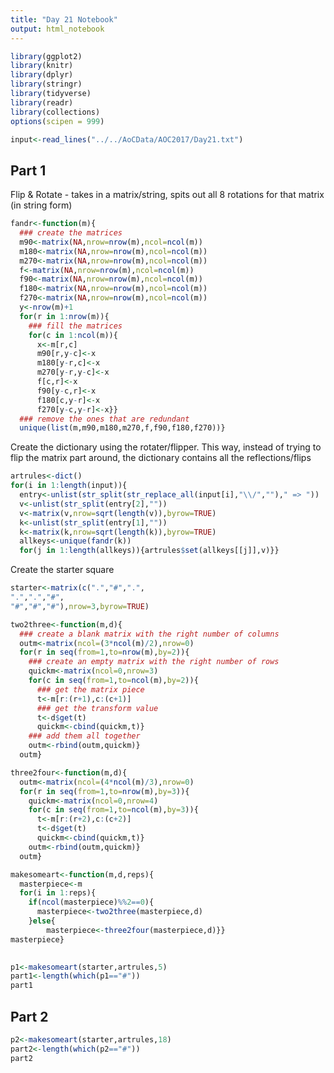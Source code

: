 ```yaml
---
title: "Day 21 Notebook"
output: html_notebook
---
```


```r
library(ggplot2)
library(knitr)
library(dplyr)
library(stringr)
library(tidyverse)
library(readr)
library(collections)
options(scipen = 999)
```

```r
input<-read_lines("../../AoCData/AOC2017/Day21.txt")
```


## Part 1
Flip & Rotate - takes in a matrix/string, spits out all 8 rotations for that matrix (in string form)
```r
fandr<-function(m){
  ### create the matrices
  m90<-matrix(NA,nrow=nrow(m),ncol=ncol(m))
  m180<-matrix(NA,nrow=nrow(m),ncol=ncol(m))
  m270<-matrix(NA,nrow=nrow(m),ncol=ncol(m))
  f<-matrix(NA,nrow=nrow(m),ncol=ncol(m))
  f90<-matrix(NA,nrow=nrow(m),ncol=ncol(m))
  f180<-matrix(NA,nrow=nrow(m),ncol=ncol(m))
  f270<-matrix(NA,nrow=nrow(m),ncol=ncol(m))
  y<-nrow(m)+1
  for(r in 1:nrow(m)){
    ### fill the matrices
    for(c in 1:ncol(m)){
      x<-m[r,c]
      m90[r,y-c]<-x 
      m180[y-r,c]<-x 
      m270[y-r,y-c]<-x 
      f[c,r]<-x  
      f90[y-c,r]<-x 
      f180[c,y-r]<-x
      f270[y-c,y-r]<-x}}
  ### remove the ones that are redundant
  unique(list(m,m90,m180,m270,f,f90,f180,f270))}
```

Create the dictionary using the rotater/flipper.  This way, instead of trying to flip the matrix part around, the dictionary contains all the reflections/flips  

```r
artrules<-dict()
for(i in 1:length(input)){
  entry<-unlist(str_split(str_replace_all(input[i],"\\/","")," => "))
  v<-unlist(str_split(entry[2],""))
  v<-matrix(v,nrow=sqrt(length(v)),byrow=TRUE)
  k<-unlist(str_split(entry[1],""))
  k<-matrix(k,nrow=sqrt(length(k)),byrow=TRUE)
  allkeys<-unique(fandr(k))
  for(j in 1:length(allkeys)){artrules$set(allkeys[[j]],v)}}
```

Create the starter square

```r
starter<-matrix(c(".","#",".",
".",".","#",
"#","#","#"),nrow=3,byrow=TRUE)
```

```r
two2three<-function(m,d){
  ### create a blank matrix with the right number of columns
  outm<-matrix(ncol=(3*ncol(m)/2),nrow=0)
  for(r in seq(from=1,to=nrow(m),by=2)){
    ### create an empty matrix with the right number of rows
    quickm<-matrix(ncol=0,nrow=3)
    for(c in seq(from=1,to=ncol(m),by=2)){
      ### get the matrix piece
      t<-m[r:(r+1),c:(c+1)]
      ### get the transform value
      t<-d$get(t)
      quickm<-cbind(quickm,t)}
    ### add them all together
    outm<-rbind(outm,quickm)}
  outm}
```

```r
three2four<-function(m,d){
  outm<-matrix(ncol=(4*ncol(m)/3),nrow=0)
  for(r in seq(from=1,to=nrow(m),by=3)){
    quickm<-matrix(ncol=0,nrow=4)
    for(c in seq(from=1,to=ncol(m),by=3)){
      t<-m[r:(r+2),c:(c+2)]
      t<-d$get(t)
      quickm<-cbind(quickm,t)}
    outm<-rbind(outm,quickm)}
  outm}
```

```r
makesomeart<-function(m,d,reps){
  masterpiece<-m
  for(i in 1:reps){
    if(ncol(masterpiece)%%2==0){
      masterpiece<-two2three(masterpiece,d)
    }else{
        masterpiece<-three2four(masterpiece,d)}}
masterpiece}
  
```

```r
p1<-makesomeart(starter,artrules,5)
part1<-length(which(p1=="#"))
part1
```

## Part 2

```r
p2<-makesomeart(starter,artrules,18)
part2<-length(which(p2=="#"))
part2
```
